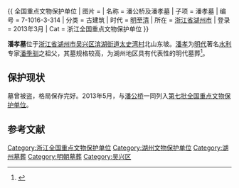 {{ 全国重点文物保护单位
| 图片 = 
| 名称 = 潘公桥及潘孝墓
| 子项 = 潘孝墓
| 编号 = 7-1016-3-314
| 分类 = 古建筑
| 时代 = [[明代|明]]至[[清代|清]]
| 所在 = [[浙江省|浙江省]][[湖州市|湖州市]]
| 登录 = 2013年3月
| Cat = 浙江全国重点文物保护单位
}}

'''潘孝墓'''位于[[浙江省|浙江省]][[湖州市|湖州市]][[吴兴区|吴兴区]][[滨湖街道|滨湖街道]][[太史湾村|太史湾村]]北山东坡。[[潘孝|潘孝]]为[[明代|明代]]著名[[水利|水利]]专家[[潘季驯|潘季驯]]之祖父，其墓规格较高，为湖州地区具有代表性的明代墓葬<ref>{{cite web |url=http://www.zjww.gov.cn/exhibit/2011-08-03/9727578.shtml |language= |title=潘孝墓 |publisher=浙江省文物局 |date= |accessdate= |archive-url=https://web.archive.org/web/20130619035754/http://www.zjww.gov.cn/exhibit/2011-08-03/9727578.shtml |archive-date=2013-06-19 |dead-url=yes }}</ref>。

==保护现状==
墓曾被盗，格局保存完好。2013年5月，与[[潘公桥|潘公桥]]一同列入[[第七批全国重点文物保护单位|第七批全国重点文物保护单位]]。

==参考文献==
{{reflist}}
{{浙江全国重点文物保护单位}}
[[Category:浙江全国重点文物保护单位|Category:浙江全国重点文物保护单位]]
[[Category:湖州文物保护单位|Category:湖州文物保护单位]]
[[Category:湖州墓葬|Category:湖州墓葬]]
[[Category:明朝墓葬|Category:明朝墓葬]]
[[Category:吴兴区|Category:吴兴区]]